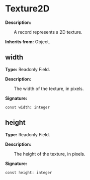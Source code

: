 
# Texture2D

**Description:**

&emsp;&emsp;A record represents a 2D texture.

**Inherits from:** Object.

## width

**Type:** Readonly Field.

**Description:**

&emsp;&emsp;The width of the texture, in pixels.

**Signature:**
```tl
const width: integer
```

## height

**Type:** Readonly Field.

**Description:**

&emsp;&emsp;The height of the texture, in pixels.

**Signature:**
```tl
const height: integer
```